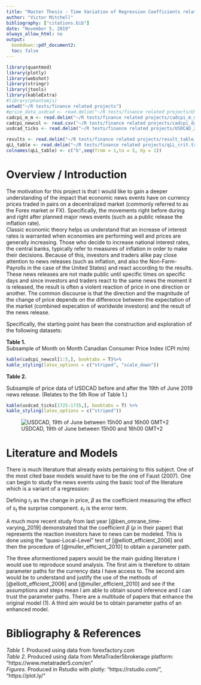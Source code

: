 ```yaml
---
title: "Master Thesis - Time Variation of Regression Coefficients related to Macroeconomic News affecting Currency Prices"
author: "Victor Mitchell"
bibliography: ["citations.bib"]
date: "November 5, 2019"
always_allow_html: no
output:
  bookdown::pdf_document2:
  toc: false
---
```

```r
library(quantmod)
library(plotly)
library(webshot)
library(stringr)
library(jtools)
library(kableExtra)
#library(phantomjs)
setwd("~/R tests/finance related projects")
#price_data_usdcad <- read.delim("~/R tests/finance related projects/USDCAD_M1_201901020600_201911051703.csv")
cadcpi_m_m <- read.delim("~/R tests/finance related projects/cadcpi_m_m.txt")
cadcpi_newcol <- read.csv("~/R tests/finance related projects/cadcpi_dataframe.csv")
usdcad_ticks <- read.delim("~/R tests/finance related projects/USDCAD_201906191500_201906191559_ticks.csv")

results <- read.delim("~/R tests/finance related projects/result_table_1.txt")
qLL_table <- read.delim("~/R tests/finance related projects/qLL_crit.txt")
colnames(qLL_table) <- c("k",seq(from = 1,to = 5, by = 1))
```

# Overview / Introduction
  
The motivation for this project is that I would like to gain a deeper understanding of the impact that economic news events have on currency prices traded in pairs on a decentralized market (commonly referred to as the Forex market or FX). Specifically, the movements right before during and right after planned major news events (such as a public release the inflation rate).  
Classic economic theory helps us understand that an increase of interest rates is warranted when economies are performing well and prices are generally increasing. Those who decide to increase national interest rates, the central banks, typically refer to measures of inflation in order to make their decisions. Because of this, investors and traders alike pay close attention to news releases (such as inflation, and also the Non-Farm-Payrolls in the case of the United States) and react according to the results. These news releases are not made public until specific times on specific days and since investors and traders react to the same news the moment it is released, the result is often a violent reaction of price in one direction or another. The common discourse is that the direction and the magnitude of the change of price depends on the difference between the expectation of the market (combined expecation of worldwide investors) and the result of the news release.  
  
Specifically, the starting point has been the construction and exploration of the following datasets:

**Table 1.**   
Subsample of Month on Month Canadian Consumer Price Index (CPI m/m)
```r
kable(cadcpi_newcol[1:5,], booktabs = T)%>%
kable_styling(latex_options = c("striped", "scale_down"))
```
  
  
**Table 2.**  
  
Subsample of price data of USDCAD before and after the 19th of June 2019 news release. (Relates to the 5th Row of Table 1.)
\normalsize
```r
kable(usdcad_ticks[1725:1735,], booktabs = T) %>%
kable_styling(latex_options = c("striped"))
```
  
![USDCAD, 19th of June between 15h00 and 16h00 GMT+2](candlestick2.png)

# Literature and Models  

There is much literature that already exists pertaining to this subject. One of the most cited base models would have to be the one of Faust (2007). One can begin to study the news events using the basic tool of the literature which is a variant of a regression:
\begin{equation}
r_t = \beta S_t + \varepsilon_t
\end{equation}  
  
Defining $r_t$ as the change in price, $\beta$ as the coefficient measuring the effect of $s_t$ the surprise component. $\varepsilon_t$ is the error term.  
  
A much more recent study from last year [@ben_omrane_time-varying_2019] demonstrated that the coefficient $\beta$ ($\rho$ in their paper) that represents the reaction investors have to news can be modeled. This is done using the "quasi-Local-Level" test of [@elliott_efficient_2006] and then the procedure of [@muller_efficient_2010] to obtain a parameter path. 
  
The three aformentioned papers would be the main guiding literature I would use to reproduce sound analysis. The first aim is therefore to obtain parameter paths for the currency data I have access to. The second aim would be to understand and justify the use of the methods of [@elliott_efficient_2006] and [@muller_efficient_2010] and see if the assumptions and steps mean I am able to obtain sound inference and I can trust the parameter paths. There are a multitude of papers that enhance the original model (1). A third aim would be to obtain parameter paths of an enhanced model. 
  
# Bibliography & References
  
*Table 1.* Produced using data from forexfactory.com  
*Table 2.* Produced using data from MetaTrader5brokerage platform: "https://www.metatrader5.com/en"  
*Figures.* Produced in Rstudio with plotly: "https://rstudio.com/", "https://plot.ly/"  











